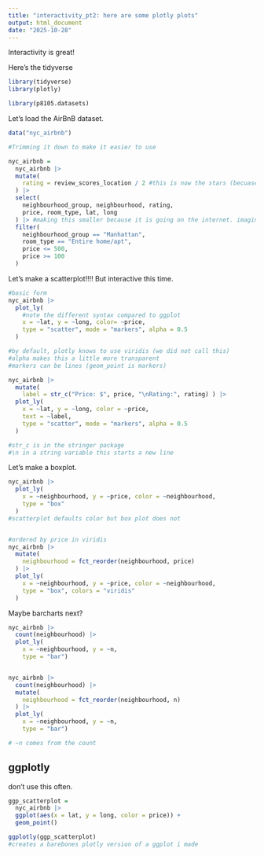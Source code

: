 ```yaml
---
title: "interactivity_pt2: here are some plotly plots"
output: html_document
date: "2025-10-28"
---
```


Interactivity is great!

Here's the tidyverse

```r
library(tidyverse)
library(plotly)

library(p8105.datasets)
```


Let's load the AirBnB dataset.

```r
data("nyc_airbnb")

#Trimming it down to make it easier to use

nyc_airbnb = 
  nyc_airbnb |> 
  mutate(
    rating = review_scores_location / 2 #this is now the stars (becuase it was stars*2)
  ) |> 
  select(
    neighbourhood_group, neighbourhood, rating,
    price, room_type, lat, long
  ) |> #making this smaller because it is going on the internet. imagine everytime you went online to see this plot that you needed to import a HUGE dataset
  filter(
    neighbourhood_group == "Manhattan",
    room_type == "Entire home/apt",
    price <= 500,
    price >= 100
  )
```


Let's make a scatterplot!!!! But interactive this time.

```r
#basic form
nyc_airbnb |> 
  plot_ly( 
    #note the different syntax compared to ggplot
    x = ~lat, y = ~long, color= ~price,
    type = "scatter", mode = "markers", alpha = 0.5
  )

#by default, plotly knows to use viridis (we did not call this)
#alpha makes this a little more transparent
#markers can be lines (geom_point is markers)

nyc_airbnb |> 
  mutate(
    label = str_c("Price: $", price, "\nRating:", rating) ) |> 
  plot_ly(
    x = ~lat, y = ~long, color = ~price,
    text = ~label, 
    type = "scatter", mode = "markers", alpha = 0.5
  )

#str_c is in the stringer package
#\n in a string variable this starts a new line


```


Let's make a boxplot.

```r

nyc_airbnb |> 
  plot_ly(
    x = ~neighbourhood, y = ~price, color = ~neighbourhood,
    type = "box"
  )
#scatterplot defaults color but box plot does not 


#ordered by price in viridis
nyc_airbnb |> 
  mutate(
    neighbourhood = fct_reorder(neighbourhood, price)
  ) |> 
  plot_ly(
    x = ~neighbourhood, y = ~price, color = ~neighbourhood,
    type = "box", colors = "viridis"
  )
```


Maybe barcharts next?

```r
nyc_airbnb |> 
  count(neighbourhood) |> 
  plot_ly(
    x = ~neighbourhood, y = ~n,
    type = "bar")


nyc_airbnb |> 
  count(neighbourhood) |> 
  mutate(
    neighbourhood = fct_reorder(neighbourhood, n)
  ) |> 
  plot_ly(
    x = ~neighbourhood, y = ~n,
    type = "bar")

# ~n comes from the count
```

## ggplotly

don't use this often.

```r
ggp_scatterplot = 
  nyc_airbnb |> 
  ggplot(aes(x = lat, y = long, color = price)) + 
  geom_point()

ggplotly(ggp_scatterplot)
#creates a barebones plotly version of a ggplot i made
```





























































